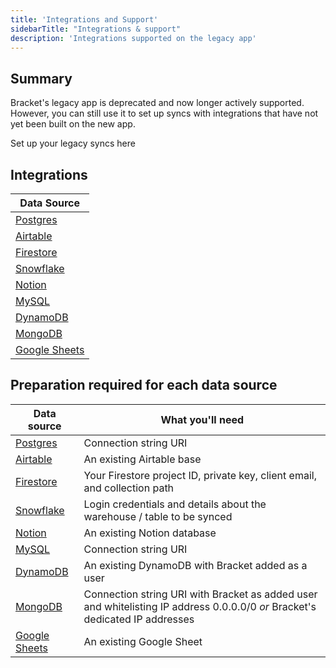 ```yaml
---
title: 'Integrations and Support'
sidebarTitle: "Integrations & support"
description: 'Integrations supported on the legacy app'
---
```


## Summary

Bracket's legacy app is deprecated and now longer actively supported. However, you can still use it to set up syncs with integrations that have not yet been built on the new app.

<Card title="Bracket legacy app" href="https://legacy.app.usebracket.com" icon="link" iconType="duotone">Set up
  your legacy syncs here</Card>

## Integrations

| Data Source                                     |
|-------------------------------------------------|
| [Postgres](/connecting/postgres_connecting)     |
| [Airtable](/connecting/airtable_connecting)     |
| [Firestore](/connecting/firebase_connecting)    |
| [Snowflake](/connecting/snowflake_connecting)   |
| [Notion](/connecting/notion_connecting)         |
| [MySQL](/connecting/mysql_connecting)           |
| [DynamoDB](/connecting/dynamodb_connecting)     |
| [MongoDB](/connecting/mongodb_connecting)      |
| [Google Sheets](/connecting/gsheets_connecting) |

## Preparation required for each data source

| Data source                                  | What you'll need                                                                                                                  |
| --------------------------------      | --------------------------------------------------------------------------------------------------------------------------------- |
| [Postgres](/connecting/postgres_connecting)      | Connection string URI                                                                                                             |
| [Airtable](/connecting/airtable_connecting)      | An existing Airtable base                                                                                                |
| [Firestore](/connecting/firebase_connecting)      | Your Firestore project ID, private key, client email, and collection path                                                                                                |
| [Snowflake](/connecting/snowflake_connecting)      | Login credentials and details about the warehouse / table to be synced                                                            |
| [Notion](/connecting/notion_connecting)          | An existing Notion database                                                                 |
| [MySQL](/connecting/mysql_connecting)      | Connection string URI                                                                                                |
| [DynamoDB](/connecting/dynamodb_connecting)      | An existing DynamoDB with Bracket added as a user                                                                                                |
| [MongoDB](/connecting/mongodb_connecting)          | Connection string URI with Bracket as added user and whitelisting IP address 0.0.0.0/0 _or_ Bracket's dedicated IP addresses      |
| [Google Sheets](/connecting/gsheets_connecting)  | An existing Google Sheet                                                                     |
